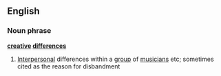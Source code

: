 ==English==

===Noun phrase===
'''[[creative]] [[difference]]s'''

# {{euphemism}} [[Interpersonal]] differences within a [[group]] of [[musician]]s etc; sometimes cited as the reason for disbandment